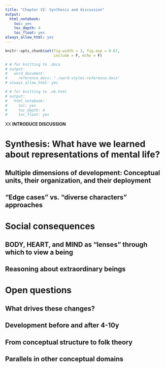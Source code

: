 ```yaml
---
title: "Chapter VI: Synthesis and discussion"
output:
  html_notebook:
    toc: yes
    toc_depth: 4
    toc_float: yes
always_allow_html: yes
---
```


```r
knitr::opts_chunk$set(fig.width = 3, fig.asp = 0.67,
                      include = F, echo = F)
```

```r
# # for knitting to .docx
# output:
#   word_document:
#     reference_docx: "./word-styles-reference.docx"
# always_allow_html: yes

# # for knitting to .nb.html 
# output:
#   html_notebook:
#     toc: yes
#     toc_depth: 4
#     toc_float: yes
```

XX __INTRODUCE DISCUSSION__


# Synthesis: What have we learned about representations of mental life?

## Multiple dimensions of development: Conceptual units, their organization, and their deployment

## "Edge cases" vs. "diverse characters" approaches


# Social consequences

## BODY, HEART, and MIND as "lenses" through which to view a being

## Reasoning about extraordinary beings


# Open questions

## What drives these changes? 

## Development before and after 4-10y

## From conceptual structure to folk theory

## Parallels in other conceptual domains



